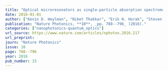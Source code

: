 ```yaml
---
title: "Optical microresonators as single-particle absorption spectrometers"
date: 2016-01-01
author: ["Kevin D. Heylman", "Niket Thakkar", "Erik H. Horak", "Steven C. Quillin", "Charles Cherqui", "Kassandra A. Knapper", "David J. Masiello", "Randall H. Goldsmith"]
publication: "Nature Photonics, **10**, _pp. 788--796_ (2016)."
categories: ["nanophotonics-quantum_optics"]
url_source: https://www.nature.com/articles/nphoton.2016.217
url_preprint: 
journ: "Nature Photonics"
issue: 10
page: 788--796
year: 2016
pub_number: 33
---
```

